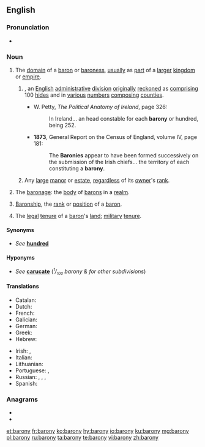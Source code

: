 ==English==

===Pronunciation===
* {{a|UK}} {{IPA|/ˈbæ.ɹə.ni/|lang=en}}

===Noun===
{{en-noun|baronies}}

# The [[domain]] of a [[baron]] or [[baroness]], [[usually]] as [[part]] of a [[larger]] [[kingdom]] or [[empire]].
## {{lb|en|historical|Ireland}} {{synonym of|hundred|nodot=1|lang=en}}, an [[English]] [[administrative]] [[division]] [[originally]] [[reckoned]] as [[comprising]] 100 [[hide]]s and in [[various]] [[number]]s [[composing]] [[counties]].
##* {{ante|1687}} W. Petty, ''The Political Anatomy of Ireland'', page 326:
##*: In Ireland... an<!--sic--> head constable for each '''barony''' or hundred, being 252.
##* '''1873''', General Report on the Census of England, volume IV, page 181:
##*: The '''Baronies''' appear to have been formed successively on the submission of the Irish chiefs... the territory of each constituting a '''barony'''.
## {{lb|en|Scotland}} Any [[large]] [[manor]] or [[estate]], [[regardless]] of its [[owner]]'s [[rank]].
# {{lb|en|obsolete}} The [[baronage]]: the [[body]] of [[barons]] in a [[realm]].
# [[baronship|Baronship]], the [[rank]] or [[position]] of a [[baron]].
# {{lb|en|law}} The [[legal]] [[tenure]] of a [[baron]]'s [[land]]; [[military]] [[tenure]].

====Synonyms====
* {{sense|administrative division}} ''See'' '''[[hundred]]'''

====Hyponyms====
* {{sense|administrative division}} ''See'' '''[[carucate]]''' (''<sup><small>1</small></sup>/<sub><small>100</small></sub> barony & for other subdivisions'')

====Translations====
{{trans-top|a dominion ruled by a baron or baroness}}
* Catalan: {{t+|ca|baronia|f}}
* Dutch: {{t|nl|baronie|f}}
* French: {{t+|fr|baronnie|f}}
* Galician: {{t|gl|baronía|f}}
* German: {{t|de|Baronie|f}}
* Greek: {{t+|el|βαρονία|f|sc=Grek}}
* Hebrew: {{t|he|ברונות|f|tr=bronút}}
{{trans-mid}}
* Irish: {{t|ga|barúntacht|f}}, {{t|ga|mainéar|m}} {{qualifier|in Scotland}}
* Italian: {{t|it|baronia|f}}
* Lithuanian: {{t|lt|baronija|f}}
* Portuguese: {{t+|pt|baronato|m}}, {{t+|pt|baronia|f}}
* Russian: {{t+|ru|во́тчина|f}}, {{t+|ru|поме́стье|n}}, {{t+|ru|владе́ние|n}}, {{t+|ru|име́ние|n}}
* Spanish: {{t|es|baronía|f}}
{{trans-bottom}}

===Anagrams===
* {{l|en|baryon}}
* {{l|en|Brayon}}

[[et:barony]]
[[fr:barony]]
[[ko:barony]]
[[hy:barony]]
[[io:barony]]
[[ku:barony]]
[[mg:barony]]
[[pl:barony]]
[[ru:barony]]
[[ta:barony]]
[[te:barony]]
[[vi:barony]]
[[zh:barony]]